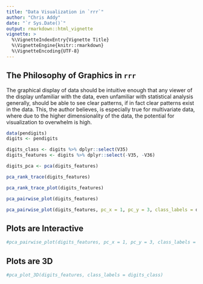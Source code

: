 ```yaml
---
title: "Data Visualization in `rrr`"
author: "Chris Addy"
date: "`r Sys.Date()`"
output: rmarkdown::html_vignette
vignette: >
  %\VignetteIndexEntry{Vignette Title}
  %\VignetteEngine{knitr::rmarkdown}
  %\VignetteEncoding{UTF-8}
---
```


## The Philosophy of Graphics in `rrr`

The graphical display of data should be intuitive enough that any viewer of the display unfamiliar with the data, even unfamiliar with statistical analysis generally, should be able to see clear patterns, if in fact clear patterns exist in the data. This, the author believes, is especially true for multivariate data, where due to the higher dimensionality of the data, the potential for visualization to overwhelm is high.

```r
data(pendigits)
digits <- pendigits

digits_class <- digits %>% dplyr::select(V35)
digits_features <- digits %>% dplyr::select(-V35, -V36)

digits_pca <- pca(digits_features)

pca_rank_trace(digits_features)

pca_rank_trace_plot(digits_features)

pca_pairwise_plot(digits_features)

pca_pairwise_plot(digits_features, pc_x = 1, pc_y = 3, class_labels = digits_class)
```

## Plots are Interactive

```r
#pca_pairwise_plot(digits_features, pc_x = 1, pc_y = 3, class_labels = digits_class, interactive = TRUE)
```

## Plots are 3D

```r
#pca_plot_3D(digits_features, class_labels = digits_class)
```